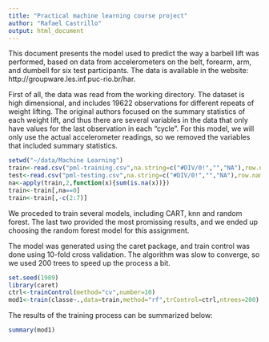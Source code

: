 ```yaml
---
title: "Practical machine learning course project"
author: "Rafael Castrillo"
output: html_document
---
```


This document presents the model used to predict the way a barbell lift was performed, based on data from accelerometers on the belt, forearm, arm, and dumbell for six test participants. The data is available in the website: http://groupware.les.inf.puc-rio.br/har.

First of all, the data was read from the working directory. The dataset is high dimensional, and includes 19622 observations for different repeats of weight lifting. The original authors focused on the summary statistics of each weight lift, and thus there are several variables in the data that only have values for the last observation in each "cycle". For this model, we will only use the actual accelerometer readings, so we removed the variables that included summary statistics.

```r
setwd("~/data/Machine Learning")
train<-read.csv("pml-training.csv",na.string=c("#DIV/0!","","NA"),row.names=1)
test<-read.csv("pml-testing.csv",na.string=c("#DIV/0!","","NA"),row.names=1)
na<-apply(train,2,function(x){sum(is.na(x))})
train<-train[,na==0]
train<-train[,-c(2:7)]
```

We proceded to train several models, including CART, knn and random forest. The last two provided the most promissing results, and we ended up choosing the random forest model for this assignment. 

The model was generated using the caret package, and train control was done using 10-fold cross validation. The algorithm was slow to converge, so we used 200 trees to speed up the process a bit.


```r
set.seed(1989)
library(caret)
ctrl<-trainControl(method="cv",number=10)
mod1<-train(classe~.,data=train,method="rf",trControl=ctrl,ntrees=200)
```


The results of the training process can be summarized below:

```r
summary(mod1)
```



